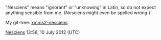 "Nesciens" means "ignorant" or "unknowing" in Latin, so do not expect anything sensible from me. (Nesciens might even be spelled wrong.)

My git-tree: [http://git.xmms.se/xmms2/xmms2-nesciens/ xmms2-nesciens]

[[User:Nesciens|Nesciens]] 13:56, 10 July 2012 (UTC)